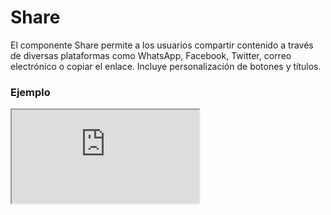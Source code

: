 # Share

El componente Share permite a los usuarios compartir contenido a través de diversas plataformas como WhatsApp, Facebook, Twitter, correo electrónico o copiar el enlace. Incluye personalización de botones y títulos.


### Ejemplo

<Iframe
  minHeightIframe="30dvh"
  src="https://fenextjs-component-storybook.vercel.app/iframe.html?args=&id=share-share--index&viewMode=story"
/>

### Importacion

Para importar el componente Share, se puede hacer desde fenextjs

```tsx copy
import { Share } from "fenextjs";
```

### Parametros

| Parametro     | Tipo            | Requerido | Default                                        | Descripcion                                                                                  |
| ------------- | --------------- | --------- | ---------------------------------------------- | -------------------------------------------------------------------------------------------- |
| className     | string          | no        | ''                                             | Clase CSS para personalizar el contenedor del componente Share.                              |
| ButtonProps   | ButtonProps     | no        | \{ children: 'Share' \}                        | Props del componente Button para personalizar el botón de compartir.                         |
| TitleProps    | TitleProps      | no        | \{ children: 'Share', tag: 'h2' \}             | Props del componente Title para personalizar el título de la ventana de compartir.           |
| share         | string          | no        | ''                                             | Texto que se comparte en las redes sociales o se copia en el portapapeles.                   |
| shareList     | ShareListType[] | no        | ['whatsapp', 'facebook', 'x', 'email', 'copy'] | Lista de plataformas de redes sociales o acciones de compartir disponibles en el componente. |
| showShareCopy | boolean         | no        | false                                          | Indica si se debe mostrar el botón de copia para compartir el texto.                         |

### Storybook

Para ver el storybook del componente lo puede hacer con este [link](https://fenextjs-component-storybook.vercel.app/?path=/story/share-share--index)

### Usos

- Uso básico del Share

```tsx copy
<Share share="http://example.com" />
```

- Share con título personalizado

```tsx copy
<Share TitleProps={{ children: "Compartir en redes" }} />
```

- Share con opciones específicas de redes sociales

```tsx copy
<Share shareList={["whatsapp", "twitter"]} />
```

- Share con botón de copia de enlace visible

```tsx copy
<Share showShareCopy={true} />
```
